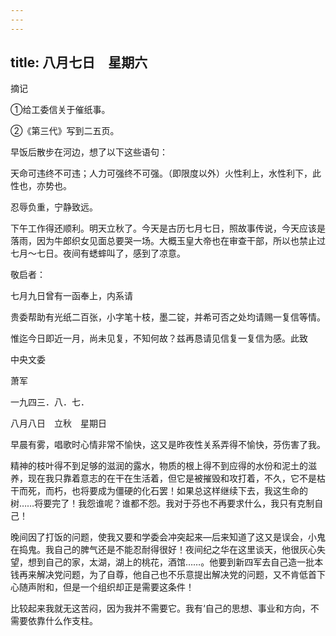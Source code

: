 ```yaml
---
---
---
```

title: 八月七日　星期六
---




摘记

①给工委信关于催纸事。

②《第三代》写到二五页。

早饭后散步在河边，想了以下这些语句：

天命可违终不可违；人力可强终不可强。（即限度以外）火性利上，水性利下，此性也，亦势也。

忍辱负重，宁静致远。

下午工作得还顺利。明天立秋了。今天是古历七月七日，照故事传说，今天应该是落雨，因为牛郎织女见面总要哭一场。大概玉皇大帝也在审查干部，所以也禁止过七月～七日。夜间有蟋蟀叫了，感到了凉意。

敬启者：

七月九日曾有一函奉上，内系请

贵委帮助有光纸二百张，小字笔十枝，墨二锭，并希可否之处均请赐一复信等情。

惟迄今日即近一月，尚未见复，不知何故？兹再恳请见信复一复信为感。此致

中央文委

萧军

一九四三．八．七．





八月八日　立秋　星期日


早晨有雾，唱歌时心情非常不愉快，这又是昨夜性关系弄得不愉快，芬伤害了我。

精神的枝叶得不到足够的滋润的露水，物质的根上得不到应得的水份和泥土的滋养，现在我只靠着意志的在干在生活着，但它是被摧毁和攻打着，不久，它不是枯干而死，而朽，也将要成为僵硬的化石罢！如果总这样继续下去，我这生命的树……将要完了！我怨谁呢？谁都不怨。我对于芬也不再要求什么，我只有克制自己！

晚间因了打饭的问题，使我又要和学委会冲突起来―后来知道了这又是误会，小鬼在捣鬼。我自己的脾气还是不能忍耐得很好！夜间纪之华在这里谈天，他很灰心失望，想到自己的家，太湖，湖上的桃花，酒馆……。他要到新四军去自己造一批本钱再来解决党问题，为了自尊，他自己也不乐意提出解决党的问题，又不肯低首下心随声附和，但是一个组织却正是需要这条件！

比较起来我就无这苦闷，因为我并不需要它。我有‘自己的思想、事业和方向，不需要依靠什么作支柱。